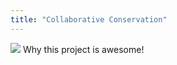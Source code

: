 ```yaml
---
title: "Collaborative Conservation"
---
```



![](bam-abc_bcr12_map.png)
Why this project is awesome!